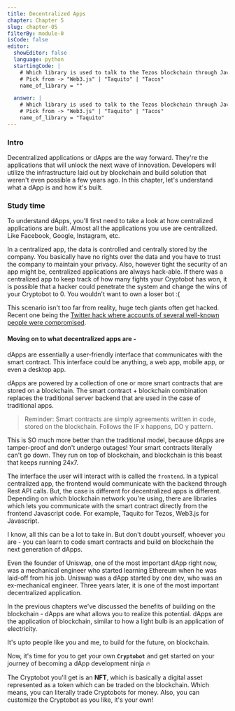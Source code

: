 ```yaml
---
title: Decentralized Apps
chapter: Chapter 5
slug: chapter-05
filterBy: module-0
isCode: false
editor:
  showEditor: false
  language: python
  startingCode: |
    # Which library is used to talk to the Tezos blockchain through Javascript code?
    # Pick from -> "Web3.js" | "Taquito" | "Tacos"
    name_of_library = ""

  answer: |
    # Which library is used to talk to the Tezos blockchain through Javascript code?
    # Pick from -> "Web3.js" | "Taquito" | "Tacos"
    name_of_library = "Taquito"
---
```

### Intro

Decentralized applications or dApps are the way forward. They're the applications that will unlock the next wave of innovation. Developers will utilize the infrastructure laid out by blockchain and build solution that weren't even possible a few years ago.
In this chapter, let's understand what a dApp is and how it's built.


### Study time

To understand dApps, you'll first need to take a look at how centralized applications are built.
Almost all the applications you use are centralized. Like Facebook, Google, Instagram, etc.

In a centralized app, the data is controlled and centrally stored by the company. 
You basically have no rights over the data and you have to trust the company to maintain your privacy. 
Also, however tight the security of an app might be, centralized applications are always hack-able. 
If there was a centralized app to keep track of how many fights your Cryptobot has won, it is possible that a hacker could penetrate the system and change the wins of your Cryptobot to 0. You wouldn't want to own a loser bot :(

This scenario isn't too far from reality, huge tech giants often get hacked. Recent one being the [Twitter hack where accounts of several well-known people were compromised](https://www.wired.com/story/inside-twitter-hack-election-plan/). 


#### Moving on to what decentralized apps are - 
dApps are essentially a user-friendly interface that communicates with the smart contract. This interface could be anything, a web app, mobile app, or even a desktop app.

dApps are powered by a collection of one or more smart contracts that are stored on a blockchain. 
The smart contract + blockchain combination replaces the traditional server backend that are used in the case of traditional apps. 
 
> Reminder: Smart contracts are simply agreements written in code, stored on the blockchain. Follows the IF x happens, DO y pattern.

This is SO much more better than the traditional model, because dApps are tamper-proof and don't undergo outages!
Your smart contracts literally can't go down. They run on top of blockchain, and blockchain is this beast that keeps running 24x7.

The interface the user will interact with is called the `frontend`.
In a typical centralized app, the frontend would communicate with the backend through Rest API calls.
But, the case is different for decentralized apps is different. Depending on which blockchain network you're using, there are libraries which lets you communicate with the smart contract directly from the frontend Javascript code. For example, Taquito for Tezos, Web3.js for Javascript. 

I know, all this can be a lot to take in. 
But don't doubt yourself, whoever you are - you can learn to code smart contracts and build on blockchain the next generation of dApps.

Even the founder of Uniswap, one of the most important dApp right now, was a mechanical engineer who started learning Ethereum when he was laid-off from his job. 
Uniswap was a dApp started by one dev, who was an ex-mechanical engineer.
Three years later, it is one of the most important decentralized application.


In the previous chapters we've discussed the benefits of building on the blockchain - dApps are what allows you to realize this potential. 
dApps are the application of blockchain, similar to how a light bulb is an application of electricity.

It's upto people like you and me, to build for the future, on blockchain. 

Now, it's time for you to get your own **`Cryptobot`** and get started on your journey of becoming a dApp development ninja 🔥

The Cryptobot you'll get is an **NFT**, which is basically a digital asset represented as a token which can be traded on the blockchain. Which means, you can literally trade Cryptobots for money.
Also, you can customize the Cryptobot as you like, it's your own!